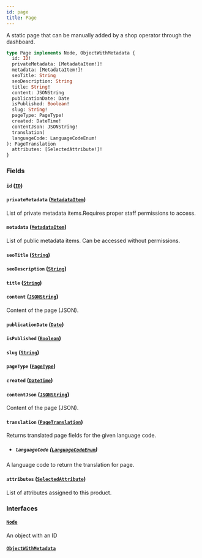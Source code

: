 ```yaml
---
id: page
title: Page
---
```



A static page that can be manually added by a shop operator through the dashboard.

```graphql
type Page implements Node, ObjectWithMetadata {
  id: ID!
  privateMetadata: [MetadataItem!]!
  metadata: [MetadataItem!]!
  seoTitle: String
  seoDescription: String
  title: String!
  content: JSONString
  publicationDate: Date
  isPublished: Boolean!
  slug: String!
  pageType: PageType!
  created: DateTime!
  contentJson: JSONString!
  translation(
  languageCode: LanguageCodeEnum!
): PageTranslation
  attributes: [SelectedAttribute!]!
}
```


### Fields

#### `id` ([`ID`](../../../developer/api-reference/scalars/id))




#### `privateMetadata` ([`MetadataItem`](../../../developer/api-reference/objects/metadata-item))

List of private metadata items.Requires proper staff permissions to access.


#### `metadata` ([`MetadataItem`](../../../developer/api-reference/objects/metadata-item))

List of public metadata items. Can be accessed without permissions.


#### `seoTitle` ([`String`](../../../developer/api-reference/scalars/string))




#### `seoDescription` ([`String`](../../../developer/api-reference/scalars/string))




#### `title` ([`String`](../../../developer/api-reference/scalars/string))




#### `content` ([`JSONString`](../../../developer/api-reference/scalars/jsonstring))

Content of the page (JSON).


#### `publicationDate` ([`Date`](../../../developer/api-reference/scalars/date))




#### `isPublished` ([`Boolean`](../../../developer/api-reference/scalars/boolean))




#### `slug` ([`String`](../../../developer/api-reference/scalars/string))




#### `pageType` ([`PageType`](../../../developer/api-reference/objects/page-type))




#### `created` ([`DateTime`](../../../developer/api-reference/scalars/date-time))




#### `contentJson` ([`JSONString`](../../../developer/api-reference/scalars/jsonstring))

Content of the page (JSON).


#### `translation` ([`PageTranslation`](../../../developer/api-reference/objects/page-translation))

Returns translated page fields for the given language code.
- ##### `languageCode` ([`LanguageCodeEnum`](../../../developer/api-reference/enums/language-code-enum))

A language code to return the translation for page.


#### `attributes` ([`SelectedAttribute`](../../../developer/api-reference/objects/selected-attribute))

List of attributes assigned to this product.


### Interfaces

#### [`Node`](../../../developer/api-reference/interfaces/node) 

An object with an ID


#### [`ObjectWithMetadata`](../../../developer/api-reference/interfaces/object-with-metadata) 






